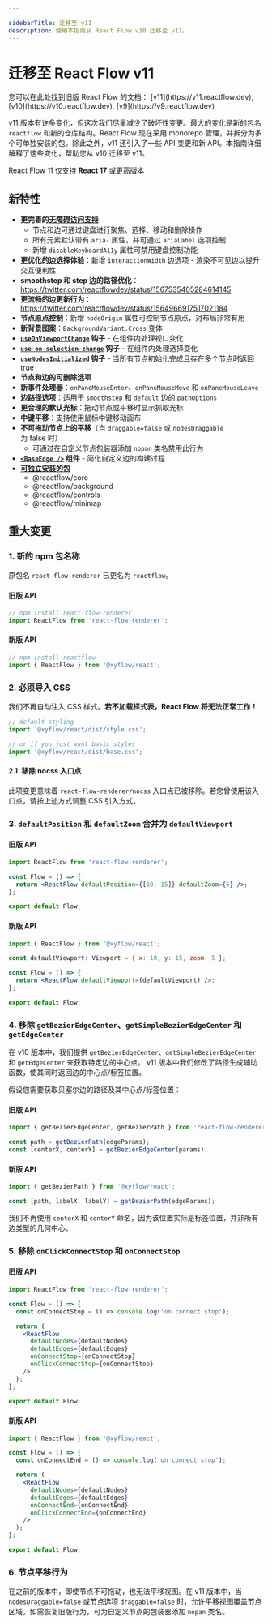 ```yaml
---

sidebarTitle: 迁移至 v11
description: 使用本指南从 React Flow v10 迁移至 v11。
---
```


# 迁移至 React Flow v11


<Callout type="info">
  您可以在此处找到旧版 React Flow 的文档：
  [v11](https://v11.reactflow.dev), [v10](https://v10.reactflow.dev),
  [v9](https://v9.reactflow.dev)
</Callout>

v11 版本有许多变化，但这次我们尽量减少了破坏性变更。最大的变化是新的包名 `reactflow` 和新的仓库结构。React Flow 现在采用 monorepo 管理，并拆分为多个可单独安装的包。除此之外，v11 还引入了一些 API 变更和新 API。本指南详细解释了这些变化，帮助您从 v10 迁移至 v11。

<Callout>React Flow 11 仅支持 **React 17** 或更高版本</Callout>

## 新特性

- **更完善的[无障碍访问支持](/learn/advanced-use/accessibility)**
  - 节点和边可通过键盘进行聚焦、选择、移动和删除操作
  - 所有元素默认带有 `aria-` 属性，并可通过 `ariaLabel` 选项控制
  - 新增 `disableKeyboardA11y` 属性可禁用键盘控制功能
- **更优化的边选择体验**：新增 `interactionWidth` 边选项 - 渲染不可见边以提升交互便利性
- **smoothstep 和 step 边的路径优化**：https://twitter.com/reactflowdev/status/1567535405284614145
- **更流畅的边更新行为**：https://twitter.com/reactflowdev/status/1564966917517021184
- **节点原点控制**：新增 `nodeOrigin` 属性可控制节点原点，对布局非常有用
- **新背景图案**：`BackgroundVariant.Cross` 变体
- **[`useOnViewportChange`](/api-reference/hooks/use-on-viewport-change) 钩子** - 在组件内处理视口变化
- **[`use-on-selection-change`](/api-reference/hooks/use-on-selection-change) 钩子** - 在组件内处理选择变化
- **[`useNodesInitialized`](/api-reference/hooks/use-nodes-initialized) 钩子** - 当所有节点初始化完成且存在多个节点时返回 true
- **节点和边的可删除选项**
- **新事件处理器**：`onPaneMouseEnter`、`onPaneMouseMove` 和 `onPaneMouseLeave`
- **边路径选项**：适用于 `smoothstep` 和 `default` 边的 `pathOptions`
- **更合理的默认光标**：拖动节点或平移时显示抓取光标
- **中键平移**：支持使用鼠标中键移动画布
- **不可拖动节点上的平移**（当 `draggable=false` 或 `nodesDraggable` 为 false 时）
  - 可通过在自定义节点包装器添加 `nopan` 类名禁用此行为
- **[`<BaseEdge />`](/api-reference/components/base-edge) 组件** - 简化自定义边的构建过程
- **[可独立安装的包](/learn/concepts/built-in-components)**
  - @reactflow/core
  - @reactflow/background
  - @reactflow/controls
  - @reactflow/minimap

## 重大变更

### 1. 新的 npm 包名称

原包名 `react-flow-renderer` 已更名为 `reactflow`。

#### 旧版 API

```js
// npm install react-flow-renderer
import ReactFlow from 'react-flow-renderer';
```

#### 新版 API

```js
// npm install reactflow
import { ReactFlow } from '@xyflow/react';
```

### 2. 必须导入 CSS

我们不再自动注入 CSS 样式。**若不加载样式表，React Flow 将无法正常工作！**

```js
// default styling
import '@xyflow/react/dist/style.css';

// or if you just want basic styles
import '@xyflow/react/dist/base.css';
```

#### 2.1. 移除 nocss 入口点

此项变更意味着 `react-flow-renderer/nocss` 入口点已被移除。若您曾使用该入口点，请按上述方式调整 CSS 引入方式。

### 3. `defaultPosition` 和 `defaultZoom` 合并为 `defaultViewport`

#### 旧版 API

```jsx
import ReactFlow from 'react-flow-renderer';

const Flow = () => {
  return <ReactFlow defaultPosition={[10, 15]} defaultZoom={5} />;
};

export default Flow;
```

#### 新版 API

```jsx
import { ReactFlow } from '@xyflow/react';

const defaultViewport: Viewport = { x: 10, y: 15, zoom: 5 };

const Flow = () => {
  return <ReactFlow defaultViewport={defaultViewport} />;
};

export default Flow;
```

### 4. 移除 `getBezierEdgeCenter`、`getSimpleBezierEdgeCenter` 和 `getEdgeCenter`

在 v10 版本中，我们提供 `getBezierEdgeCenter`、`getSimpleBezierEdgeCenter` 和 `getEdgeCenter` 来获取特定边的中心点。
v11 版本中我们修改了路径生成辅助函数，使其同时返回边的中心点/标签位置。

假设您需要获取贝塞尔边的路径及其中心点/标签位置：

#### 旧版 API

```jsx
import { getBezierEdgeCenter, getBezierPath } from 'react-flow-renderer';

const path = getBezierPath(edgeParams);
const [centerX, centerY] = getBezierEdgeCenter(params);
```

#### 新版 API

```jsx
import { getBezierPath } from '@xyflow/react';

const [path, labelX, labelY] = getBezierPath(edgeParams);
```

我们不再使用 `centerX` 和 `centerY` 命名，因为该位置实际是标签位置，并非所有边类型的几何中心。

### 5. 移除 `onClickConnectStop` 和 `onConnectStop`

#### 旧版 API

```jsx
import ReactFlow from 'react-flow-renderer';

const Flow = () => {
  const onConnectStop = () => console.log('on connect stop');

  return (
    <ReactFlow
      defaultNodes={defaultNodes}
      defaultEdges={defaultEdges}
      onConnectStop={onConnectStop}
      onClickConnectStop={onConnectStop}
    />
  );
};

export default Flow;
```

#### 新版 API

```jsx
import { ReactFlow } from '@xyflow/react';

const Flow = () => {
  const onConnectEnd = () => console.log('on connect stop');

  return (
    <ReactFlow
      defaultNodes={defaultNodes}
      defaultEdges={defaultEdges}
      onConnectEnd={onConnectEnd}
      onClickConnectEnd={onConnectEnd}
    />
  );
};

export default Flow;
```

### 6. 节点平移行为

在之前的版本中，即使节点不可拖动，也无法平移视图。在 v11 版本中，当 `nodesDraggable=false` 或节点选项 `draggable=false` 时，允许平移视图覆盖节点区域。如需恢复旧版行为，可为自定义节点的包装器添加 `nopan` 类名。